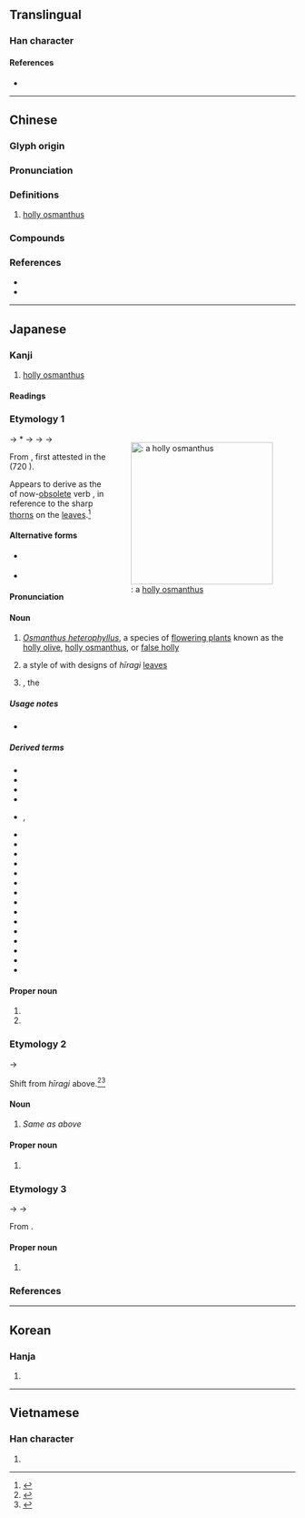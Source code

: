 {{character info/new}}
==Translingual==

===Han character===
{{Han char|rn=75|rad=木|as=05|sn=9|four=47933|canj=DHEY|ids=⿰木冬}}

====References====
* {{Han ref|kx=0518.150|dkj=14610|dj=0906.160|hdz=21187.030|uh=67CA|ud=26570|bh=CF60|bd=53088}}

----

==Chinese==
{{zh-forms}}
{{zh-wp|zh:柊树|en:Osmanthus heterophyllus}}

===Glyph origin===
{{Han etym}}

===Pronunciation===
{{zh-pron
|m=zhōng
|c=zung1,dung1
|mc=y
|oc=y
|cat=n
}}

===Definitions===
{{zh-hanzi}}

# [[holly osmanthus]]

===Compounds===
{{zh-der|柊樹|柊楑}}

===References===
* {{R:twedu|C05078}}
* {{R:yue:mfccd}}

----

==Japanese==

===Kanji===
{{ja-kanji|grade=|rs=木05}}

# [[holly osmanthus]] {{gl|''[[Osmanthus heterophyllus]]''}}

====Readings====
{{ja-readings
|goon=しゅ<しゆ
|kanon=しゅう<しゆう
|kun=ひ.いらぎ-<ひひらぎ-
|nanori=くき, とう, ひ, ひ.い<ひひ, ひで, ひら, ふき, らぎ
}}

===Etymology 1===
<div style="float:right;">
{{wp|lang=ja|ヒイラギ}}
{{wp|Osmanthus heterophyllus}}
[[File:Osmanthus heterophyllus.jpg|thumb|250px|alt=Osmanthus heterophyllus|{{m|ja||柊|tr=hīragi}}: a [[holly osmanthus]]]]
</div>
{{ja-kanjitab|yomi=k|ひいらぎ}}

{{IPAfont|⟨pi<sub>1</sub>pi<sub>1</sub>ra ki<sub>2</sub>⟩}} → *{{IPAchar|/pʲipʲiraɡʷi/}} → {{IPAchar|/fifiraɡi/}} → {{IPAchar|/hiwiraɡi/}} → {{IPAchar|/hiːraɡi/}}

From {{inh|ja|ojp|sort=ひいらぎ|-}}, first attested in the ''{{w|Kojiki}}'' (720 {{CE}}).

Appears to derive as the {{m|ja|連用形||tr=ren'yōkei|continuative or stem form}} of now-[[obsolete]] verb {{m|ja|疼ぐ||tr=hīragu|to [[hurt]] with a [[stinging]] [[pain]]}}, in reference to the sharp [[thorn]]s on the [[leaf|leaves]].<ref name="KDJ">{{R:Kokugo Dai Jiten}}</ref>

{{rfe|ja|extend for "spotnape ponyfish" sense}}

====Alternative forms====
* {{sense|holly osmanthus}} {{ja-l|疼木}}
* {{sense|spotnape ponyfish}} {{ja-l|鮗}}

====Pronunciation====
{{ja-pron|yomi=k|ひいらぎ|acc=1|acc_ref=DJR}}

====Noun====
{{ja-noun|ひいらぎ|ヒイラギ|hhira=ひひらぎ|hkata=ヒヒラギ}}

# ''[[Osmanthus heterophyllus]]'', a species of [[flowering plant]]s known as the [[holly olive]], [[holly osmanthus]], or [[false holly]]
#: {{hyper|ja|木犀|tr=mokusei}}
# a style of {{m|ja|家紋|tr=kamon||[[family]] [[crest]]}} with designs of ''hīragi'' [[leaf|leaves]]
# {{taxlink|Nuchequula nuchalis|species|ver=181026}}, the {{vern|spotnape ponyfish}}
#: {{hyper|ja|鱸|tr=suzuki}}

=====Usage notes=====
* {{U:ja:biology|ヒイラギ}}

=====Derived terms=====
{{der-top}}
* {{ja-r|柊%鰯|ひ.いらぎ%-いわし|[[sardine]] and holly [[charm]]}}
* {{ja-r|柊%樫|ヒ.イラギ%ガシ}}
* {{ja-r|柊%崎|^ひ.いらぎ%さき}}
* {{ja-r|柊 挿す|ひ.いらぎ さす}}
* {{ja-r|柊%沢|^ひ.いらぎ%さわ|rom=-}}, {{ja-r|柊%澤|^ひ.いらぎ%さわ}}
* {{ja-r|柊%澤|^ひ.いらぎ%ざわ}}
* {{ja-r|柊%草|ヒ.イラギ%ソウ|{{taxlink|Ajuga incisa|species|ver=181026}}}}
* {{ja-r|柊 冬青|ヒ.イラギ ソヨゴ}}
* {{ja-r|柊 連朶|ヒ.イラギ デンダ}}
* {{ja-r|柊%菜|ヒ.イラギ%ナ|[[mizuna]]}}
* {{ja-r|柊 南天|ヒ.イラギ ナンテン|{{taxlink|Mahonia japonica|species|ver=181026}}}}
* {{ja-r|柊%野|^ひ.いらぎ%の}}
* {{ja-r|柊%原|^ひ.いらぎ%はら}}
* {{ja-r|柊 木犀|ヒ.イラギ モクセイ}}
* {{ja-r|柊%本|^ひ.いらぎ%もと}}
* {{ja-r|柊%黐|ヒ.イラギ%モチ}}
* {{ja-r|柊%山|^ひ.いらぎ%やま}}
* {{ja-r|支那 柊|^シナ ヒ.イラギ}}
* {{ja-r|西洋%柊|セイヨウ% ヒ.イラギ}}
* {{ja-r|斑%入 柊|フ%イリ ヒ.イラギ}}
{{der-bottom}}

====Proper noun====
{{ja-pos|proper|ひいらぎ|hhira=ひひらぎ}}

# {{given name|lang=ja|sort=ひいらぎ|A=a|nodot=1|female}}
# {{surname|lang=ja|sort=ひいらぎ|A=a|nodot=1}}

===Etymology 2===
{{ja-kanjitab|yomi=irr|ひらぎ}}

{{IPAchar|/hiːraɡi/}} → {{IPAchar|/hiraɡi/}}

Shift from ''hīragi'' above.<ref name="DJS">{{R:Daijisen}}</ref><ref name="KDJ">{{R:Kokugo Dai Jiten}}</ref>

====Noun====
{{ja-noun|ひらぎ|ヒラギ}}

# ''Same as'' {{m|ja||ひいらぎ|tr=hīragi}} ''above''

====Proper noun====
{{ja-pos|proper|ひらぎ}}

# {{surname|lang=ja|sort=ひらぎ|A=a|nodot=1}}

===Etymology 3===
{{ja-kanjitab|yomi=kanon|しゅう}}

{{IPAchar|/t͡ɕɨu/}} → {{IPAchar|/ɕʲuː/}} → {{IPAchar|/ɕuː/}}

From {{bor|ja|ltc|sort=しゅう|-}} {{ltc-l|柊}}.

====Proper noun====
{{ja-pos|proper|しゅう}}

# {{given name|lang=ja|sort=しゅう|A=a|nodot=1|female}}

===References===
<references/>

----

==Korean==

===Hanja===
{{ko-hanja|hangeul=종|eumhun=|rv=jong|mr=chong|y=cong}}

# {{defn|lang=ko|sort=木05}}

----

==Vietnamese==

===Han character===
{{vi-hantu|rs=木05|[[dông]]}}

# {{defn|lang=vi|sort=木05}}